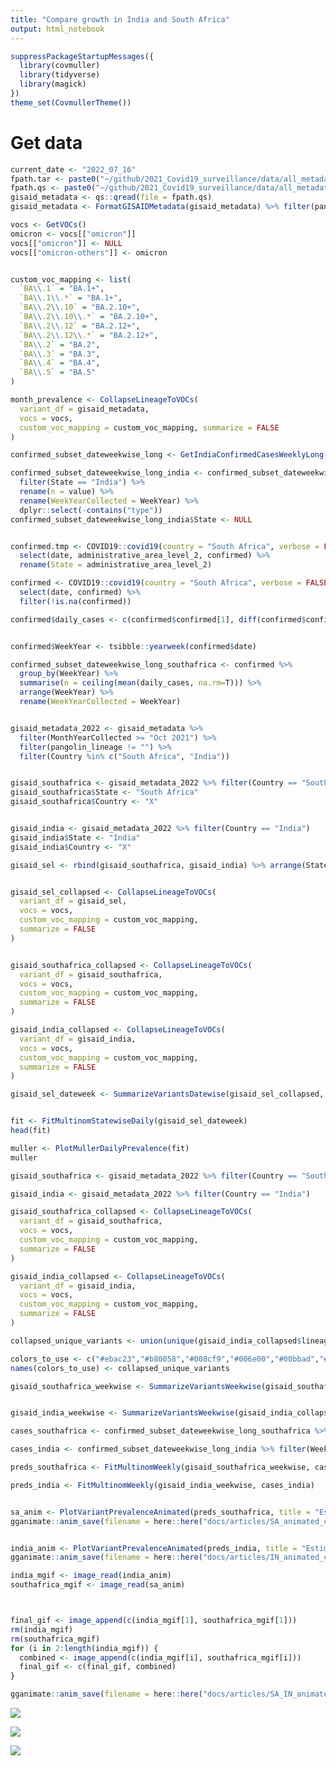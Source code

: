 ```yaml
---
title: "Compare growth in India and South Africa"
output: html_notebook
---
```


```r
suppressPackageStartupMessages({
  library(covmuller)
  library(tidyverse)
  library(magick)
})
theme_set(CovmullerTheme())

```


# Get data

```r
current_date <- "2022_07_16"
fpath.tar <- paste0("~/github/2021_Covid19_surveillance/data/all_metadata/metadata_tsv_", current_date, ".tar.xz")
fpath.qs <- paste0("~/github/2021_Covid19_surveillance/data/all_metadata/metadata_tsv_", current_date, ".qs")
gisaid_metadata <- qs::qread(file = fpath.qs)
gisaid_metadata <- FormatGISAIDMetadata(gisaid_metadata) %>% filter(pangolin_lineage != "Unassigned")

vocs <- GetVOCs()
omicron <- vocs[["omicron"]]
vocs[["omicron"]] <- NULL
vocs[["omicron-others"]] <- omicron


custom_voc_mapping <- list(
  `BA\\.1` = "BA.1+",
  `BA\\.1\\.*` = "BA.1+",
  `BA\\.2\\.10` = "BA.2.10+",
  `BA\\.2\\.10\\.*` = "BA.2.10+",
  `BA\\.2\\.12` = "BA.2.12+",
  `BA\\.2\\.12\\.*` = "BA.2.12+",
  `BA\\.2` = "BA.2",
  `BA\\.3` = "BA.3",
  `BA\\.4` = "BA.4",
  `BA\\.5` = "BA.5"
)

month_prevalence <- CollapseLineageToVOCs(
  variant_df = gisaid_metadata,
  vocs = vocs,
  custom_voc_mapping = custom_voc_mapping, summarize = FALSE
)
```


```r
confirmed_subset_dateweekwise_long <- GetIndiaConfirmedCasesWeeklyLong()

confirmed_subset_dateweekwise_long_india <- confirmed_subset_dateweekwise_long %>%
  filter(State == "India") %>%
  rename(n = value) %>%
  rename(WeekYearCollected = WeekYear) %>%
  dplyr::select(-contains("type"))
confirmed_subset_dateweekwise_long_india$State <- NULL


confirmed.tmp <- COVID19::covid19(country = "South Africa", verbose = FALSE, level = 2) %>%
  select(date, administrative_area_level_2, confirmed) %>%
  rename(State = administrative_area_level_2)

confirmed <- COVID19::covid19(country = "South Africa", verbose = FALSE) %>%
  select(date, confirmed) %>%
  filter(!is.na(confirmed))

confirmed$daily_cases <- c(confirmed$confirmed[1], diff(confirmed$confirmed))


confirmed$WeekYear <- tsibble::yearweek(confirmed$date)

confirmed_subset_dateweekwise_long_southafrica <- confirmed %>%
  group_by(WeekYear) %>%
  summarise(n = ceiling(mean(daily_cases, na.rm=T))) %>%
  arrange(WeekYear) %>%
  rename(WeekYearCollected = WeekYear)


gisaid_metadata_2022 <- gisaid_metadata %>%
  filter(MonthYearCollected >= "Oct 2021") %>%
  filter(pangolin_lineage != "") %>%
  filter(Country %in% c("South Africa", "India"))


gisaid_southafrica <- gisaid_metadata_2022 %>% filter(Country == "South Africa")
gisaid_southafrica$State <- "South Africa"
gisaid_southafrica$Country <- "X"


gisaid_india <- gisaid_metadata_2022 %>% filter(Country == "India")
gisaid_india$State <- "India"
gisaid_india$Country <- "X"

gisaid_sel <- rbind(gisaid_southafrica, gisaid_india) %>% arrange(State, MonthYearCollected)


gisaid_sel_collapsed <- CollapseLineageToVOCs(
  variant_df = gisaid_sel,
  vocs = vocs,
  custom_voc_mapping = custom_voc_mapping,
  summarize = FALSE
)


gisaid_southafrica_collapsed <- CollapseLineageToVOCs(
  variant_df = gisaid_southafrica,
  vocs = vocs,
  custom_voc_mapping = custom_voc_mapping,
  summarize = FALSE
)

gisaid_india_collapsed <- CollapseLineageToVOCs(
  variant_df = gisaid_india,
  vocs = vocs,
  custom_voc_mapping = custom_voc_mapping,
  summarize = FALSE
)

gisaid_sel_dateweek <- SummarizeVariantsDatewise(gisaid_sel_collapsed, by_state = TRUE)


fit <- FitMultinomStatewiseDaily(gisaid_sel_dateweek)
head(fit)

muller <- PlotMullerDailyPrevalence(fit)
muller
```


```r
gisaid_southafrica <- gisaid_metadata_2022 %>% filter(Country == "South Africa")

gisaid_india <- gisaid_metadata_2022 %>% filter(Country == "India")

gisaid_southafrica_collapsed <- CollapseLineageToVOCs(
  variant_df = gisaid_southafrica,
  vocs = vocs,
  custom_voc_mapping = custom_voc_mapping,
  summarize = FALSE
)

gisaid_india_collapsed <- CollapseLineageToVOCs(
  variant_df = gisaid_india,
  vocs = vocs,
  custom_voc_mapping = custom_voc_mapping,
  summarize = FALSE
)

collapsed_unique_variants <- union(unique(gisaid_india_collapsed$lineage_collapsed), unique(gisaid_southafrica_collapsed$lineage_collapsed))

colors_to_use <- c("#ebac23","#b80058","#008cf9","#006e00","#00bbad","#d163e6","#b24502","#ff9287","#5954d6","#00c6f8","#878500","#00a76c")
names(colors_to_use) <- collapsed_unique_variants

gisaid_southafrica_weekwise <- SummarizeVariantsWeekwise(gisaid_southafrica_collapsed)


gisaid_india_weekwise <- SummarizeVariantsWeekwise(gisaid_india_collapsed)

cases_southafrica <- confirmed_subset_dateweekwise_long_southafrica %>% filter(WeekYearCollected >= tsibble::yearweek("2021 W44"))

cases_india <- confirmed_subset_dateweekwise_long_india %>% filter(WeekYearCollected >= tsibble::yearweek("2021 W44"))
```

```r
preds_southafrica <- FitMultinomWeekly(gisaid_southafrica_weekwise, cases_southafrica)

preds_india <- FitMultinomWeekly(gisaid_india_weekwise, cases_india)


sa_anim <- PlotVariantPrevalenceAnimated(preds_southafrica, title = "Estimated cases (weekly average) in South Africa by variant", caption = "**Source: gisaid.org and covid19datahub.io<br>**", colors = colors_to_use)
gganimate::anim_save(filename = here::here("docs/articles/SA_animated_compare.gif"), animation = sa_anim)


india_anim <- PlotVariantPrevalenceAnimated(preds_india, title = "Estimated cases (weekly average) in India by variant", caption = "**Source: gisaid.org and covid19bharat.org<br>**", colors = colors_to_use)
gganimate::anim_save(filename = here::here("docs/articles/IN_animated_compare.gif"), animation = india_anim)

india_mgif <- image_read(india_anim)
southafrica_mgif <- image_read(sa_anim)



final_gif <- image_append(c(india_mgif[1], southafrica_mgif[1]))
rm(india_mgif)
rm(southafrica_mgif)
for (i in 2:length(india_mgif)) {
  combined <- image_append(c(india_mgif[i], southafrica_mgif[i]))
  final_gif <- c(final_gif, combined)
}

gganimate::anim_save(filename = here::here("docs/articles/SA_IN_animated.gif"), animation = final_gif)
```
![](SA_IN_animated.gif)


![](SA_animated_compare.gif)


![](IN_animated_compare.gif)

